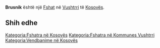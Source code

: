 {{Fshat në Kosovës
 | Emri                = Brusnik
| sqi_N_name = Brusnik
| sqi_N_FULL_NAME_RO = Brusnik
| sqi_N_FULL_NAME_ND_RO = Brusnik
| sqi_N_SORT_NAME_RG = BRUSNIK
| sqi_N_FULL_NAME_RG = Brusnik
| sqi_N_FULL_NAME_ND_RG = Brusnik
| srp_N_name = Brusnik
| srp_N_FULL_NAME_RO = Brusnik
| srp_N_FULL_NAME_ND_RO = Brusnik
| srp_N_SORT_NAME_RG = BRUSNIK
| srp_N_FULL_NAME_RG = Brusnik
| srp_N_FULL_NAME_ND_RG = Brusnik
| srp_NS_name = Брусник
| srp_NS_FULL_NAME_RO = Брусник
| srp_NS_FULL_NAME_ND_RO = Брусник
| srp_NS_SORT_NAME_RG = БРУСНИК
| srp_NS_FULL_NAME_RG = Брусник
| srp_NS_FULL_NAME_ND_RG = Брусник

 | Emri (Rasa dhanore) = 
 | Figura              = 
 | Shteti              = Kosovo
 | Komuna              = Vushtrri
 | Kodi postar         = 
 | Sipërfaqja          = 

 | Popullsia           = 

 | Regj. i popullsisë  = 
 | Dend. e popullsisë  = 
 | Faqja zyrtare       = 
 <!--- Koordinatat ----> 
 | Gjerësia            = 42.783333
 | Gjatësia            = 20.920278
 | Lartësia            = 
}}
'''Brusnik''' është një [[Fshat]] në [[Vushtrri]] të [[Kosovës]].

<!-- == Gjeografia == -->
<!-- == Historia == -->
<!-- == Demografia == -->
== Shih edhe ==
{{Komuna Vushtrri}}
{{Kosovo-Administrata-Cung}}

[[Kategoria:Fshatra në Kosovës]]
[[Kategoria:Fshatra në Kommunes Vushtrri]]
[[Kategoria:Vendbanime në Kosovës]]
